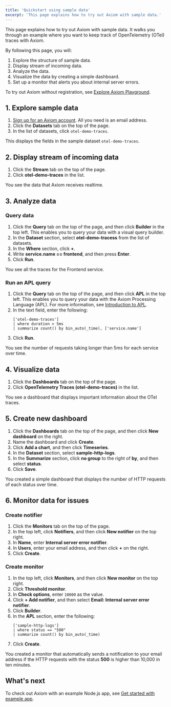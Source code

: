 ```yaml
---
title: 'Quickstart using sample data'
excerpt: 'This page explains how to try out Axiom with sample data.'
---
```


This page explains how to try out Axiom with sample data. It walks you through an example where you want to keep track of OpenTelemetry (OTel) traces with Axiom.

By following this page, you will:

1. Explore the structure of sample data.
1. Display stream of incoming data.
1. Analyze the data.
1. Visualize the data by creating a simple dashboard.
1. Set up a monitor that alerts you about internal server errors.

To try out Axiom without registration, see [Explore Axiom Playground](/getting-started-guide/explore-axiom-playground).

## 1. Explore sample data

1. [Sign up for an Axiom account](https://app.axiom.co/register). All you need is an email address.
1. Click the **Datasets** tab on the top of the page.
1. In the list of datasets, click `otel-demo-traces`.

This displays the fields in the sample dataset `otel-demo-traces`.

## 2. Display stream of incoming data

1. Click the **Stream** tab on the top of the page.
1. Click **otel-demo-traces** in the list.

You see the data that Axiom receives realtime.

## 3. Analyze data

### Query data

1. Click the **Query** tab on the top of the page, and then click **Builder** in the top left. This enables you to query your data with a visual query builder.
1. In the **Dataset** section, select **otel-demo-tracess** from the list of datasets.
1. In the **Where** section, click **+**.
1. Write **service.name == frontend**, and then press **Enter**.
1. Click **Run**.

You see all the traces for the Frontend service.

### Run an APL query

1. Click the **Query** tab on the top of the page, and then click **APL** in the top left. This enables you to query your data with the Axiom Processing Language (APL). For more information, see [Introduction to APL](/apl/introduction).
1. In the text field, enter the following:
    ```kusto
    ['otel-demo-traces']
    | where duration > 5ms
    | summarize count() by bin_auto(_time), ['service.name']
    ```
1. Click **Run**.

You see the number of requests taking longer than 5ms for each service over time.

## 4. Visualize data

1. Click the **Dashboards** tab on the top of the page.
1. Click **OpenTelemetry Traces (otel-demo-traces)** in the list.

You see a dashboard that displays important information about the OTel traces.

## 5. Create new dashboard

1. Click the **Dashboards** tab on the top of the page, and then click **New dashboard** on the right.
1. Name the dashboard and click **Create**.
1. Click **Add a chart**, and then click **Timeseries**.
1. In the **Dataset** section, select **sample-http-logs**.
1. In the **Summarize** section, click **no group** to the right of **by**, and then select **status**.
1. Click **Save**.

You created a simple dashboard that displays the number of HTTP requests of each status over time.

## 6. Monitor data for issues

### Create notifier

1. Click the **Monitors** tab on the top of the page.
1. In the top left, click **Notifiers**, and then click **New notifier** on the top right.
1. In **Name**, enter **Internal server error notifier**.
1. In **Users**, enter your email address, and then click **+** on the right.
1. Click **Create**.

### Create monitor

1. In the top left, click **Monitors**, and then click **New monitor** on the top right.
1. Click **Threshold monitor**.
1. In **Check options**, enter `10000` as the value.
1. Click **+ Add notifier**, and then select **Email: Internal server error notifier**.
1. Click **Builder**.
1. In the **APL** section, enter the following:
    ```kusto
    ['sample-http-logs']
    | where status == "500"
    | summarize count() by bin_auto(_time)
    ```
1. Click **Create**.

You created a monitor that automatically sends a notification to your email address if the HTTP requests with the status **500** is higher than 10,000 in ten minutes.

## What's next

To check out Axiom with an example Node.js app, see [Get started with example app](/getting-started-guide/get-started-example-app).